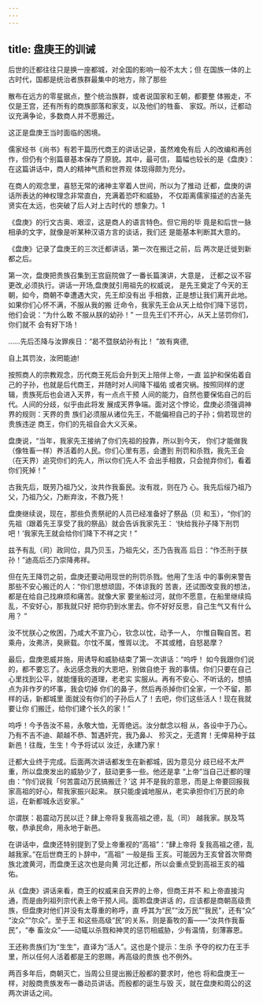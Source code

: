 ```yaml
---
---
---
```

title: 盘庚王的训诫
---



后世的迁都往往只是换一座都城，对全国的影响一般不太大；但 在国族一体的上古时代，国都是统治者族群最集中的地方，除了那些

散布在远方的零星据点，整个统治族群，或者说国家和王朝，都要整 体搬走，不仅是王宫，还有所有的商族部落和家支，以及他们的牲畜、 家奴。所以，迁都动议充满争论，多数商人并不愿搬迁。

这正是盘庚王当时面临的困境。

儒家经书《尚书》有若干篇历代商王的讲话记录，虽然难免有后 人的改编和再创作，但仍有个别篇章基本保存了原貌。其中，最可信， 篇幅也较长的是《盘庚》：在这篇讲话中，商人的精神气质和世界观 体现得颇为充分。

在商人的观念里，喜怒无常的诸神主宰着人世间，所以为了推动 迁都，盘庚的讲话所表达的神权理念非常直白，充满着恐吓和威胁， 不仅距离儒家描述的古圣先贤实在太远，也突破了后人对上古时代的 想象力。1

《盘庚》的行文古奥、艰涩，这是商人的语言特色。但它用的毕 竟是和后世一脉相承的文字，就像是听某种汉语方言的谈话，我们还 是能基本判断其大意的。

《盘庚》记录了盘庚王的三次迁都讲话，第一次在搬迁之前，后 两次是迁徙到新都之后。

第一次，盘庚把贵族召集到王宫庭院做了一番长篇演讲，大意是， 迁都之议不容更改,必须执行。讲话一开场,盘庚就引用祖先的权威说， 是先王奠定了今天的王朝，如今，商朝不幸遭遇大灾，先王却没有出 手相救，正是想让我们离开此地。如果你们心怀不满，不服从我的搬 迁命令，我家先王会从天上给你们降下惩罚，他们会说：“为什么敢 不服从朕的幼孙！” 一旦先王们不开心，从天上惩罚你们，你们就不 会有好下场！

……先后丕降与汝罪疾日：“曷不暨朕幼孙有比！ ”故有爽德,

自上其罚汝，汝罔能迪!

按照商人的宗教观念，历代商王死后会升到天上陪伴上帝，一直 监护和保佑着自己的子孙，也就是后代商王，并随时对人间降下福佑 或者灾祸。按照同样的逻辑，贵族死后也会进入天界，有一点点干预 人间的能力，自然也要保佑自己的后代。人间的分歧，似乎由此将发 展成天界争端。面对这个悖论，盘庚必须强调神界的规则：天界的贵 族们必须服从诸位先王，不能偏袒自己的子孙；倘若现世的贵族违逆 商王，你们的先祖自会大义灭亲。

盘庚说，“当年，我家先王接纳了你们先祖的投靠，所以到今天， 你们才能做我（像牲畜一样）养活着的人民。你们心里有恶，会遭到 刑罚和杀戮，我先王会（在天界）追究你们的先人，所以你们先人不 会出手相救，只会抛弃你们，看着你们死掉！”

古我先后，既劳乃祖乃父，汝共作我畜民。汝有戕，则在乃 心。我先后绥乃祖乃父，乃祖乃父，乃断弃汝，不救乃死！

盘庚继续说，现在，那些负责祭祀的人员已经准备好了祭品（贝 和玉），“你们的先祖（跟着先王享受了我的祭品）就会告诉我家先王： ‘快给我孙子降下刑罚吧！‘我家先王就会给你们降下不祥之灾！”

兹予有乱（司）政同位，具乃贝玉，乃祖先父，丕乃告我高 后日：“作丕刑于朕孙！”迪高后丕乃崇降弗祥。

但在先王降罚之前，盘庚还要动用现世的刑罚杀戮。他用了生活 中的事例来警告那些不安心搬迁的人：“你们思想顽固，不体谅我的 苦衷，还试图改变我的想法，都是在给自己找麻烦和痛苦。就像大家 要坐船过河，就你不愿意，在船里继续捣乱，不安好心，那我就只好 把你扔到水里去。你不好好反思，自己生气又有什么用？ ”

汝不忧朕心之攸困，乃咸大不宣乃心，钦念以忱，动予一人， 尔惟自鞠自苦。若乘舟，汝弗济，臭厥载。尔忱不属，惟胥以沈。 不其或稽，自怒曷摩？

最后，盘庚恩威并施，用诱导和威胁结束了第一次讲话：“呜呼！ 如今我跟你们说的，都不要忘了。永远感念我的大恩吧，别做自绝于 我的事情。你们只要在自己心里找到公平，就能懂我的道理，老老实 实服从。再有不安心、不听话的，想搞点为非作歹的坏事，我会切掉 你们的鼻子，然后再杀掉你们全家，一个不留，那样的话，新都城里 面就没有你们的子孙后人了！去吧，你们这些活人！现在我就要让你 们搬迁，给你们建个长久的家！”

呜呼！今予告汝不易，永敬大恤，无胥绝远。汝分猷念以相 从，各设中于乃心。乃有不吉不迪、颠越不恭、暂遇奸完，我乃鼻J、 殄灭之，无遗育！无俾易种于兹新邑！往哉，生生！今予将试以 汝迁，永建乃家！

迁都大业终于完成。后面两次讲话都发生在新都城，因为意见分 歧已经不太严重，所以盘庚发出的威胁少了，鼓动更多一些。他还是拿 “上帝”当自己迁都的理由：“你们说我「何苦震动万民搞搬迁？'这 并不是我的意思，而是上帝要回报我家高祖的好心，帮我家振兴起来。 朕只能虔诚地服从，老实承担你们万民的命运，在新都城永远安家。”

尔谓朕：曷震动万民以迁？肆上帝将复我高祖之德，乱（司） 越我家。朕及笃敬，恭承民命，用永地于新邑。

在讲话中，盘庚还特别提到了受上帝重视的“高祖”：“肆上帝将 复我高祖之德，乱越我家。”在后世商王的卜辞中，“高祖” 一般是指 王亥。可能因为王亥曾首次带商族北渡黄河，而盘庚王这次也是向黄 河北迁都，所以会重点受到高祖王亥的福佑。

从《盘庚》讲话来看，商王的权威来自天界的上帝，但商王并不 和上帝直接沟通，而是由列祖列宗代表上帝干预人间。面聆盘庚讲话 的，应该都是商朝高级贵族，但盘庚对他们并没有太尊重的称呼，直 呼其为“民”“汝万民”“我民”，还有“众” “汝众”“尔众”。至于王 和这些高级“民”的关系，则是畜牧的畜——“汝共作我畜民”，“奉 畜汝众”——动辄以杀戮和神灵的惩罚相威胁，少有温情，刻薄寡恩。

王还称贵族们为“生生”，直译为“活人”。这也是个提示：生杀 予夺的权力在王手里，所以任何人活着都是王的恩赐，再高级的贵族 也不例外。

两百多年后，商朝灭亡，当周公旦提出搬迁殷都的要求时，他也 将和盘庚王一样，对殷商贵族发布一番动员讲话。而殷都的诞生与毁 灭，就在盘庚和周公的这两次讲话之间。